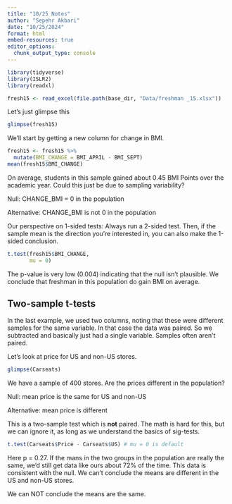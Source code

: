 ```yaml
---
title: "10/25 Notes"
author: "Sepehr Akbari"
date: "10/25/2024"
format: html
embed-resources: true
editor_options: 
  chunk_output_type: console
---
```


```r
library(tidyverse)
library(ISLR2)
library(readxl)

fresh15 <- read_excel(file.path(base_dir, "Data/freshman _15.xlsx"))
```

Let's just glimpse this

```r
glimpse(fresh15)
```

We'll start by getting a new column for change in BMI.

```r
fresh15 <- fresh15 %>%
  mutate(BMI_CHANGE = BMI_APRIL - BMI_SEPT)
mean(fresh15$BMI_CHANGE)
```

On average, students in this sample gained about 0.45 BMI Points over the academic year. Could this just be due to sampling variability?

Null: CHANGE_BMI = 0 in the population

Alternative: CHANGE_BMI is not 0 in the population

Our perspective on 1-sided tests: Always run a 2-sided test. Then, if the sample mean is the direction you're interested in, you can also make the 1-sided conclusion.

```r
t.test(fresh15$BMI_CHANGE,
       mu = 0)
```

The p-value is very low (0.004) indicating that the null isn't plausible. We conclude that freshman in this population do gain BMI on average.

## Two-sample t-tests

In the last example, we used two columns, noting that these were  different samples for the same variable. In that case the data was paired. So we subtracted and basically just had a single variable. Samples often aren't paired.

Let's look at price for US and non-US stores.

```r
glimpse(Carseats)
```

We have a sample of 400 stores. Are the prices different in the population?

Null: mean price is the same for US and non-US

Alternative: mean price is different

This is a two-sample test which is **not** paired. The math is hard for this, but we can ignore it, as long as we understand the basics of sig-tests.

```r
t.test(Carseats$Price - Carseats$US) # mu = 0 is default
```

Here p = 0.27. If the mans in the two groups in the population are really the same, we'd still get data like ours about 72% of the time. This data is consistent with the null. We can't conclude the means are different in the US and non-US stores. 

We can NOT conclude the means are the same.

